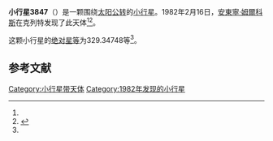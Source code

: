 {{Infobox planet
| bgcolour = #FFFFC0
| name = 3847 Sindel
| symbol = 
| image = 
| caption = 
| discovery = yes
| discovery_ref = 
| discoverer = [[安東寧·姆爾科斯|安東寧·姆爾科斯]]
| discovery_site = [[克列特|克列特]] 
| discovered = 1982年2月16日
| designations = yes
| mp_name = 
| named_after = 
| alt_names = 1982 DY1/ 1937 AU / 1974 TJ1 / 1977 FJ1 / 1980 WF2
| mp_category = [[主带小行星|主带小行星]]
| orbit_ref = <ref name="a">[http://ssd.jpl.nasa.gov/sbdb.cgi?sstr=3847 3847 Sindel] {{Wayback|url=http://ssd.jpl.nasa.gov/sbdb.cgi?sstr=3847 |date=20200917220010 }}，小行星數據庫瀏覽器（JPL Small-Body Database Browser）－[[美国国家航空航天局|美国国家航空航天局]]喷气推进实验室</ref>
| epoch = 2456400.5 (2013年4月18日更新)
| aphelion = {{convert|3.4179232|AU|km|3|abbr=on|lk=out}}
| perihelion = {{convert|2.8587276|AU|km|3|abbr=on}}
| semimajor = {{convert|3.1383254|AU|km|3|abbr=on}}
| eccentricity = 0.0890914
| period = 2030.698177 [[日|日]]<br />5.56[[儒略年|儒略年]]
| avg_speed = 
| inclination = 3.42848
| asc_node = 67.07183
| mean_anomaly = 
| arg_peri = 329.34748
| satellites = 
| physical_characteristics = yes
| dimensions = 
| mass = 
| density = 
| surface_grav = 
| escape_velocity = 
| sidereal_day = 
| axial_tilt = 
| pole_ecliptic_lat = 
| pole_ecliptic_lon = 
| albedo = 
| temperatures= 
| temp_name1 = 
| mean_temp_1 = 
| max_temp_1 = 
| temp_name2 = 
| max_temp_2 = 
| spectral_type = 
| abs_magnitude = 329.34748
}}

'''小行星3847'''（{{lang-en|3847 Sindel}}）是一颗围绕[[太阳|太阳]][[公转|公转]]的[[小行星|小行星]]。1982年2月16日，[[安東寧·姆爾科斯|安東寧·姆爾科斯]]在克列特发现了此天体<ref name="a" /><ref>{{cite news|title=小行星列表|url=http://cfa-www.harvard.edu/iau/lists/NumberedMPs.txt|accessdate=2013-07-08|newspaper=哈佛大学|archive-date=2008-05-17|archive-url=https://web.archive.org/web/20080517010638/http://cfa-www.harvard.edu/iau/lists/NumberedMPs.txt|dead-url=no}}</ref>。

这颗小行星的[[绝对星等|绝对星等]]为329.34748等<ref name="a" />。

==参考文献==
{{reflist}}
{{Minor Planet Number|[[小行星3846|小行星3846]]|[[小行星3848|小行星3848]]}}

{{小天体}}

[[Category:小行星带天体|Category:小行星带天体]]
[[Category:1982年发现的小行星|Category:1982年发现的小行星]]

{{asteroid-stub}}